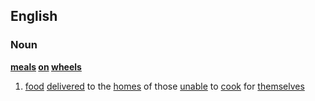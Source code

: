 ==English==
===Noun===
{{wikipedia}}
'''[[meal]]s [[on]] [[wheel]]s'''
# [[food]] [[deliver]]ed to the [[home]]s of those [[unable]] to [[cook]] for [[themselves]]